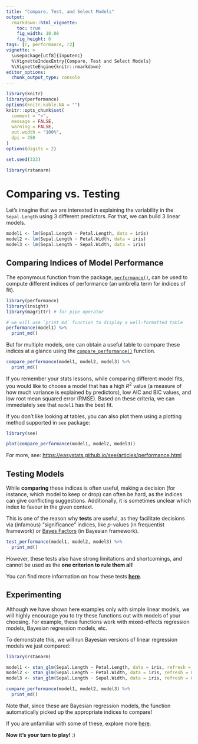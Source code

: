 ```yaml
---
title: "Compare, Test, and Select Models"
output: 
  rmarkdown::html_vignette:
    toc: true
    fig_width: 10.08
    fig_height: 6
tags: [r, performance, r2]
vignette: >
  \usepackage[utf8]{inputenc}
  %\VignetteIndexEntry{Compare, Test and Select Models}
  %\VignetteEngine{knitr::rmarkdown}
editor_options: 
  chunk_output_type: console
---
```


```r
library(knitr)
library(performance)
options(knitr.kable.NA = "")
knitr::opts_chunk$set(
  comment = ">",
  message = FALSE,
  warning = FALSE,
  out.width = "100%",
  dpi = 450
)
options(digits = 2)

set.seed(333)

library(rstanarm)
```

# Comparing vs. Testing

Let's imagine that we are interested in explaining the variability in the `Sepal.Length` using 3 different predictors. For that, we can build 3 linear models.

```r
model1 <- lm(Sepal.Length ~ Petal.Length, data = iris)
model2 <- lm(Sepal.Length ~ Petal.Width, data = iris)
model3 <- lm(Sepal.Length ~ Sepal.Width, data = iris)
```

## Comparing Indices of Model Performance

The eponymous function from the package,
[`performance()`](https://easystats.github.io/performance/reference/model_performance.html),
can be used to compute different indices of performance (an umbrella term for
indices of fit).

```r
library(performance)
library(insight)
library(magrittr) # for pipe operator

# we will use `print_md` function to display a well-formatted table
performance(model1) %>%
  print_md()
```

But for multiple models, one can obtain a useful table to compare these indices
at a glance using the
[`compare_performance()`](https://easystats.github.io/performance/reference/compare_performance.html)
function.

```r
compare_performance(model1, model2, model3) %>%
  print_md()
```

If you remember your stats lessons, while comparing different model fits, you
would like to choose a model that has a high $R^2$ value (a measure of how much
variance is explained by predictors), low AIC and BIC values, and low root mean
squared error (RMSE). Based on these criteria, we can immediately see that
`model1` has the best fit.

If you don't like looking at tables, you can also plot them using a plotting method supported in `see` package:

```r
library(see)

plot(compare_performance(model1, model2, model3))
```

For more, see: <https://easystats.github.io/see/articles/performance.html>

## Testing Models

While **comparing** these indices is often useful, making a decision (for
instance, which model to keep or drop) can often be hard, as the indices can
give conflicting suggestions. Additionally, it is sometimes unclear which index
to favour in the given context.

This is one of the reason why **tests** are useful, as they facilitate decisions
via (infamous) "significance" indices, like *p*-values (in frequentist
framework) or [Bayes Factors](https://easystats.github.io/bayestestR/articles/bayes_factors.html) (in
Bayesian framework).

```r
test_performance(model1, model2, model3) %>%
  print_md()
```

However, these tests also have strong limitations and shortcomings, and cannot
be used as the **one criterion to rule them all**!

You can find more information on how these tests [**here**](https://easystats.github.io/performance/reference/test_performance.html).

## Experimenting

Although we have shown here examples only with simple linear models, we will
highly encourage you to try these functions out with models of your choosing.
For example, these functions work with mixed-effects regression models, Bayesian
regression models, etc.

To demonstrate this, we will run Bayesian versions of linear regression models
we just compared:

```r
library(rstanarm)

model1 <- stan_glm(Sepal.Length ~ Petal.Length, data = iris, refresh = 0)
model2 <- stan_glm(Sepal.Length ~ Petal.Width, data = iris, refresh = 0)
model3 <- stan_glm(Sepal.Length ~ Sepal.Width, data = iris, refresh = 0)

compare_performance(model1, model2, model3) %>%
  print_md()
```

Note that, since these are Bayesian regression models, the function
automatically picked up the appropriate indices to
compare!

If you are unfamiliar with some of these, explore more [here](https://easystats.github.io/performance/reference/looic.html).

**Now it's your turn to play!** :)
